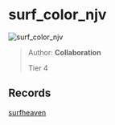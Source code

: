 
# surf_color_njv

![surf_color_njv](https://raw.githubusercontent.com/Sayt123/SurfMapPics/Maps-and-bonuses/csgo/surf_color_njv.jpg)

> Author: **Collaboration**
>
> Tier 4

## Records

[surfheaven](https://surfheaven.eu/map/surf_color_njv)

